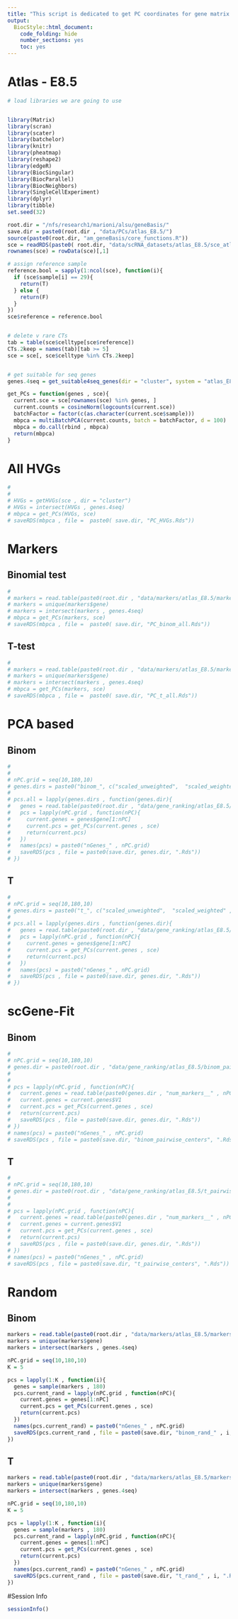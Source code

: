 ```yaml
---
title: "This script is dedicated to get PC coordinates for gene matrix for different set of features."
output:
  BiocStyle::html_document:
    code_folding: hide
    number_sections: yes
    toc: yes  
---
```

# Atlas - E8.5


```r
# load libraries we are going to use


library(Matrix)
library(scran)
library(scater)
library(batchelor)
library(knitr)
library(pheatmap)
library(reshape2)
library(edgeR)
library(BiocSingular)
library(BiocParallel)
library(BiocNeighbors)
library(SingleCellExperiment)
library(dplyr)
library(tibble)
set.seed(32)

root.dir = "/nfs/research1/marioni/alsu/geneBasis/"
save.dir = paste0(root.dir , "data/PCs/atlas_E8.5/")
source(paste0(root.dir, "am_geneBasis/core_functions.R"))
sce = readRDS(paste0( root.dir, "data/scRNA_datasets/atlas_E8.5/sce_atlas_E8.5.Rds"))
rownames(sce) = rowData(sce)[,1]

# assign reference sample
reference.bool = sapply(1:ncol(sce), function(i){
  if (sce$sample[i] == 29){
    return(T)
  } else {
    return(F)
  }
})
sce$reference = reference.bool


# delete v rare CTs
tab = table(sce$celltype[sce$reference])
CTs.2keep = names(tab)[tab >= 5]
sce = sce[, sce$celltype %in% CTs.2keep] 


# get suitable for seq genes
genes.4seq = get_suitable4seq_genes(dir = "cluster", system = "atlas_E8.5" , mean.thresh = 7, max.thresh = 350)

get_PCs = function(genes , sce){
  current.sce = sce[rownames(sce) %in% genes, ]
  current.counts = cosineNorm(logcounts(current.sce))
  batchFactor = factor(c(as.character(current.sce$sample)))
  mbpca = multiBatchPCA(current.counts, batch = batchFactor, d = 100)
  mbpca = do.call(rbind , mbpca)
  return(mbpca)
}


```

# All HVGs

```r
# 
# 
# HVGs = getHVGs(sce , dir = "cluster")
# HVGs = intersect(HVGs , genes.4seq)
# mbpca = get_PCs(HVGs, sce)
# saveRDS(mbpca , file =  paste0( save.dir, "PC_HVGs.Rds"))


```

# Markers 

## Binomial test

```r
# 
# markers = read.table(paste0(root.dir , "data/markers/atlas_E8.5/markers__binom.tab") , header = T, sep = "\t")
# markers = unique(markers$gene)
# markers = intersect(markers , genes.4seq)
# mbpca = get_PCs(markers, sce)
# saveRDS(mbpca , file =  paste0( save.dir, "PC_binom_all.Rds"))

```

## T-test

```r

# 
# markers = read.table(paste0(root.dir , "data/markers/atlas_E8.5/markers__t.tab") , header = T, sep = "\t")
# markers = unique(markers$gene)
# markers = intersect(markers , genes.4seq)
# mbpca = get_PCs(markers, sce)
# saveRDS(mbpca , file =  paste0( save.dir, "PC_t_all.Rds"))


```

# PCA based

## Binom

```r
# 
# 
# nPC.grid = seq(10,180,10) 
# genes.dirs = paste0("binom_", c("scaled_unweighted",  "scaled_weighted" , "unscaled_unweighted",  "unscaled_weighted"))
# 
# pcs.all = lapply(genes.dirs , function(genes.dir){
#   genes = read.table(paste0(root.dir , "data/gene_ranking/atlas_E8.5/" , genes.dir, ".tab"), header = T , sep = "\t")
#   pcs = lapply(nPC.grid , function(nPC){
#     current.genes = genes$gene[1:nPC]
#     current.pcs = get_PCs(current.genes , sce)
#     return(current.pcs)
#   })
#   names(pcs) = paste0("nGenes_" , nPC.grid)
#   saveRDS(pcs , file = paste0(save.dir, genes.dir, ".Rds"))
# })

```

## T

```r

# 
# nPC.grid = seq(10,180,10) 
# genes.dirs = paste0("t_", c("scaled_unweighted",  "scaled_weighted" , "unscaled_unweighted",  "unscaled_weighted"))
# 
# pcs.all = lapply(genes.dirs , function(genes.dir){
#   genes = read.table(paste0(root.dir , "data/gene_ranking/atlas_E8.5/" , genes.dir, ".tab"), header = T , sep = "\t")
#   pcs = lapply(nPC.grid , function(nPC){
#     current.genes = genes$gene[1:nPC]
#     current.pcs = get_PCs(current.genes , sce)
#     return(current.pcs)
#   })
#   names(pcs) = paste0("nGenes_" , nPC.grid)
#   saveRDS(pcs , file = paste0(save.dir, genes.dir, ".Rds"))
# })

```


# scGene-Fit

## Binom

```r

# 
# nPC.grid = seq(10,180,10)
# genes.dir = paste0(root.dir , "data/gene_ranking/atlas_E8.5/binom_pairwise_centers/")
# 
# 
# pcs = lapply(nPC.grid , function(nPC){
#   current.genes = read.table(paste0(genes.dir , "num_markers__" , nPC, ".tab"), header = F , sep = "\t")
#   current.genes = current.genes$V1
#   current.pcs = get_PCs(current.genes , sce)
#   return(current.pcs)
#   saveRDS(pcs , file = paste0(save.dir, genes.dir, ".Rds"))
# })
# names(pcs) = paste0("nGenes_" , nPC.grid)
# saveRDS(pcs , file = paste0(save.dir, "binom_pairwise_centers", ".Rds"))


```

## T

```r

# 
# nPC.grid = seq(10,180,10)
# genes.dir = paste0(root.dir , "data/gene_ranking/atlas_E8.5/t_pairwise_centers/")
# 
# 
# pcs = lapply(nPC.grid , function(nPC){
#   current.genes = read.table(paste0(genes.dir , "num_markers__" , nPC, ".tab"), header = F , sep = "\t")
#   current.genes = current.genes$V1
#   current.pcs = get_PCs(current.genes , sce)
#   return(current.pcs)
#   saveRDS(pcs , file = paste0(save.dir, genes.dir, ".Rds"))
# })
# names(pcs) = paste0("nGenes_" , nPC.grid)
# saveRDS(pcs , file = paste0(save.dir, "t_pairwise_centers", ".Rds"))


```

# Random

## Binom

```r

markers = read.table(paste0(root.dir , "data/markers/atlas_E8.5/markers__binom.tab") , header = T, sep = "\t")
markers = unique(markers$gene)
markers = intersect(markers , genes.4seq)

nPC.grid = seq(10,180,10)
K = 5

pcs = lapply(1:K , function(i){
  genes = sample(markers , 180)
  pcs.current_rand = lapply(nPC.grid , function(nPC){
    current.genes = genes[1:nPC]
    current.pcs = get_PCs(current.genes , sce)
    return(current.pcs)
  })
  names(pcs.current_rand) = paste0("nGenes_" , nPC.grid)
  saveRDS(pcs.current_rand , file = paste0(save.dir, "binom_rand_" , i, ".Rds"))
})


```

## T

```r


markers = read.table(paste0(root.dir , "data/markers/atlas_E8.5/markers__t.tab") , header = T, sep = "\t")
markers = unique(markers$gene)
markers = intersect(markers , genes.4seq)

nPC.grid = seq(10,180,10)
K = 5

pcs = lapply(1:K , function(i){
  genes = sample(markers , 180)
  pcs.current_rand = lapply(nPC.grid , function(nPC){
    current.genes = genes[1:nPC]
    current.pcs = get_PCs(current.genes , sce)
    return(current.pcs)
  })
  names(pcs.current_rand) = paste0("nGenes_" , nPC.grid)
  saveRDS(pcs.current_rand , file = paste0(save.dir, "t_rand_" , i, ".Rds"))
})


```


#Session Info

```r
sessionInfo()
```
